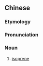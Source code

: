 {{also|异戊二烯}}
==Chinese==
{{zh-forms|s=异戊二烯}}
{{wikipedia|lang=zh|異戊二烯}}

===Etymology===
{{zh-compound|異|戊|二|烯|iso-|pent-|di-|-ene}}

===Pronunciation===
{{zh-pron
|m=yìwù'èrxī
|cat=n
}}

===Noun===
{{zh-noun}}

# {{lb|zh|organic chemistry}} [[isoprene]]